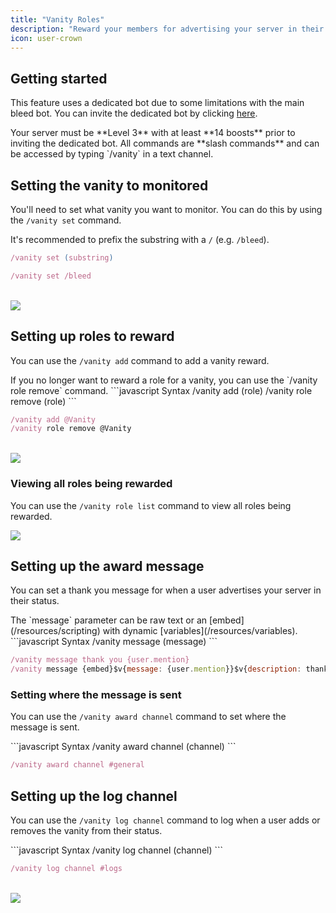 ```yaml
---
title: "Vanity Roles"
description: "Reward your members for advertising your server in their status."
icon: user-crown
---
```


## Getting started

This feature uses a dedicated bot due to some limitations with the main bleed bot. You can invite the dedicated bot by clicking [here](https://discord.com/oauth2/authorize?client_id=996638412675227668&permissions=8&scope=bot%20applications.commands).

<Warning>
  Your server must be **Level 3** with at least **14 boosts** prior to inviting
  the dedicated bot.
</Warning>
<Info>
  All commands are **slash commands** and can be accessed by typing `/vanity` in
  a text channel.
</Info>

## Setting the vanity to monitored

You'll need to set what vanity you want to monitor. You can do this by using the `/vanity set` command.

<Tip>It's recommended to prefix the substring with a `/` (e.g. `/bleed`).</Tip>
<CodeGroup>
```javascript Syntax
/vanity set (substring)
```

```javascript Example
/vanity set /bleed
```

</CodeGroup>
<br />
<Frame>
    <img src="/images/configuration/roles/vanity/set-substring.png" />
</Frame>

## Setting up roles to reward

You can use the `/vanity add` command to add a vanity reward.

<Info>
  If you no longer want to reward a role for a vanity, you can use the `/vanity
  role remove` command.
</Info>
<CodeGroup>
```javascript Syntax
/vanity add (role)
/vanity role remove (role)
```

```javascript Example
/vanity add @Vanity
/vanity role remove @Vanity
```

</CodeGroup>
<br />
<Frame>
    <img src="/images/configuration/roles/vanity/setting-roles.png" />
</Frame>

### Viewing all roles being rewarded

You can use the `/vanity role list` command to view all roles being rewarded.

<Frame>
  <img src="/images/configuration/roles/vanity/role-list.png" />
</Frame>

## Setting up the award message

You can set a thank you message for when a user advertises your server in their status.

<Tip>
  The `message` parameter can be raw text or an [embed](/resources/scripting)
  with dynamic [variables](/resources/variables).
</Tip>

<CodeGroup>
```javascript Syntax
/vanity message (message)
```

```javascript Example
/vanity message thank you {user.mention}
/vanity message {embed}$v{message: {user.mention}}$v{description: thank you for advertising our server!}
```

</CodeGroup>

### Setting where the message is sent

You can use the `/vanity award channel` command to set where the message is sent.

<CodeGroup>
```javascript Syntax
/vanity award channel (channel)
```

```javascript Example
/vanity award channel #general
```

</CodeGroup>

## Setting up the log channel

You can use the `/vanity log channel` command to log when a user adds or removes the vanity from their status.

<CodeGroup>
```javascript Syntax
/vanity log channel (channel)
```

```javascript Example
/vanity log channel #logs
```

</CodeGroup>
<br />
<Frame>
    <img src="/images/configuration/roles/vanity/log-example.png" />
</Frame>
